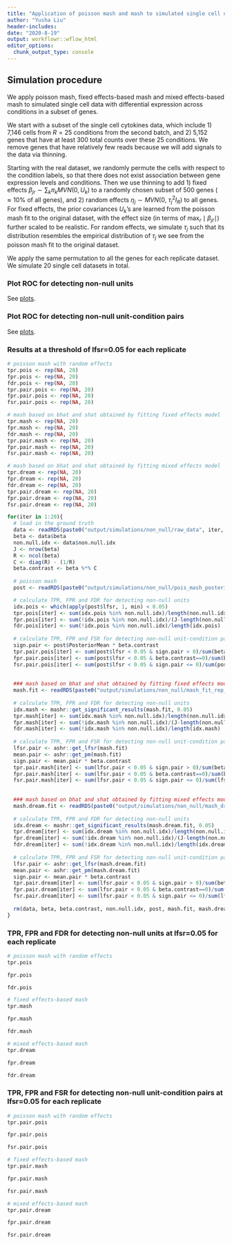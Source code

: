 ```yaml
---
title: "Application of poisson mash and mash to simulated single cell data with signal"
author: "Yusha Liu"
header-includes:
date: "2020-8-19"
output: workflowr::wflow_html
editor_options:
  chunk_output_type: console
---
```


## Simulation procedure
We apply poisson mash, fixed effects-based mash and mixed effects-based mash to simulated single cell data with differential expression across conditions in a subset of genes. 

We start with a subset of the single cell cytokines data, which include 1) 7,146 cells from $R=25$ conditions from the second batch, and 2) 5,152 genes that have at least 300 total counts over these 25 conditions. We remove genes that have relatively few reads because we will add signals to the data via thinning. 

Starting with the real dataset, we randomly permute the cells with respect to the condition labels, so that there does not exist association between gene expression levels and conditions. Then we use thinning to add 1) fixed effects $\beta_{jr} \sim \sum_k \pi_k MVN(0, U_k)$ to a randomly chosen subset of 500 genes ($\approx 10\%$ of all genes), and 2) random effects $\eta_j \sim MVN(0, \: \tau_j^2 I_R)$ to all genes. For fixed effects, the prior covariances $U_k$'s are learned from the poisson mash fit to the original dataset, with the effect size (in terms of $\max_r \mid \beta_{jr}\mid$) further scaled to be realistic. For random effects, we simulate $\tau_j$ such that its distribution resembles the empirical distribution of $\tau_j$ we see from the poisson mash fit to the original dataset.

We apply the same permutation to all the genes for each replicate dataset. We simulate 20 single cell datasets in total.


### Plot ROC for detecting non-null units
See [plots](https://github.com/YushaLiu/poisson_mash/blob/master/output/sim_non_null_units.pdf). \


### Plot ROC for detecting non-null unit-condition pairs
See [plots](https://github.com/YushaLiu/poisson_mash/blob/master/output/sim_non_null_pairs.pdf). \


### Results at a threshold of lfsr=0.05 for each replicate
```r
# poisson mash with random effects
tpr.pois <- rep(NA, 20)
fpr.pois <- rep(NA, 20)
fdr.pois <- rep(NA, 20)
tpr.pair.pois <- rep(NA, 20)
fpr.pair.pois <- rep(NA, 20)
fsr.pair.pois <- rep(NA, 20)

# mash based on bhat and shat obtained by fitting fixed effects model
tpr.mash <- rep(NA, 20)
fpr.mash <- rep(NA, 20)
fdr.mash <- rep(NA, 20)
tpr.pair.mash <- rep(NA, 20)
fpr.pair.mash <- rep(NA, 20)
fsr.pair.mash <- rep(NA, 20)

# mash based on bhat and shat obtained by fitting mixed effects model
tpr.dream <- rep(NA, 20)
fpr.dream <- rep(NA, 20)
fdr.dream <- rep(NA, 20)
tpr.pair.dream <- rep(NA, 20)
fpr.pair.dream <- rep(NA, 20)
fsr.pair.dream <- rep(NA, 20)

for(iter in 1:20){
  # load in the ground truth
  data <- readRDS(paste0("output/simulations/non_null/raw_data", iter, ".Rds"))
  beta <- data$beta
  non.null.idx <- data$non.null.idx
  J <- nrow(beta)
  R <- ncol(beta)
  C <- diag(R) - (1/R)
  beta.contrast <- beta %*% C
  
  # poisson mash
  post <- readRDS(paste0("output/simulations/non_null/pois_mash_posterior_rep_", iter, ".Rds"))

  # calculate TPR, FPR and FDR for detecting non-null units
  idx.pois <- which(apply(post$lfsr, 1, min) < 0.05)
  tpr.pois[iter] <- sum(idx.pois %in% non.null.idx)/length(non.null.idx)
  fpr.pois[iter] <- sum(!idx.pois %in% non.null.idx)/(J-length(non.null.idx))
  fdr.pois[iter] <- sum(!idx.pois %in% non.null.idx)/length(idx.pois)
    
  # calculate TPR, FPR and FSR for detecting non-null unit-condition pairs
  sign.pair <- post$PosteriorMean * beta.contrast
  tpr.pair.pois[iter] <- sum(post$lfsr < 0.05 & sign.pair > 0)/sum(beta.contrast!=0)
  fpr.pair.pois[iter] <- sum(post$lfsr < 0.05 & beta.contrast==0)/sum(beta.contrast==0)
  fsr.pair.pois[iter] <- sum(post$lfsr < 0.05 & sign.pair <= 0)/sum(post$lfsr < 0.05)
  
  
  ### mash based on bhat and shat obtained by fitting fixed effects model
  mash.fit <- readRDS(paste0("output/simulations/non_null/mash_fit_rep_", iter, ".Rds"))
  
  # calculate TPR, FPR and FDR for detecting non-null units
  idx.mash <- mashr::get_significant_results(mash.fit, 0.05)
  tpr.mash[iter] <- sum(idx.mash %in% non.null.idx)/length(non.null.idx)
  fpr.mash[iter] <- sum(!idx.mash %in% non.null.idx)/(J-length(non.null.idx))
  fdr.mash[iter] <- sum(!idx.mash %in% non.null.idx)/length(idx.mash)
    
  # calculate TPR, FPR and FSR for detecting non-null unit-condition pairs
  lfsr.pair <- ashr::get_lfsr(mash.fit)
  mean.pair <- ashr::get_pm(mash.fit)
  sign.pair <- mean.pair * beta.contrast
  tpr.pair.mash[iter] <- sum(lfsr.pair < 0.05 & sign.pair > 0)/sum(beta.contrast!=0)
  fpr.pair.mash[iter] <- sum(lfsr.pair < 0.05 & beta.contrast==0)/sum(beta.contrast==0)
  fsr.pair.mash[iter] <- sum(lfsr.pair < 0.05 & sign.pair <= 0)/sum(lfsr.pair < 0.05) 
  
  
  ### mash based on bhat and shat obtained by fitting mixed effects model
  mash.dream.fit <- readRDS(paste0("output/simulations/non_null/mash_dream_fit_rep_", iter, ".Rds"))
  
  # calculate TPR, FPR and FDR for detecting non-null units
  idx.dream <- mashr::get_significant_results(mash.dream.fit, 0.05)
  tpr.dream[iter] <- sum(idx.dream %in% non.null.idx)/length(non.null.idx)
  fpr.dream[iter] <- sum(!idx.dream %in% non.null.idx)/(J-length(non.null.idx))
  fdr.dream[iter] <- sum(!idx.dream %in% non.null.idx)/length(idx.dream)
    
  # calculate TPR, FPR and FSR for detecting non-null unit-condition pairs
  lfsr.pair <- ashr::get_lfsr(mash.dream.fit)
  mean.pair <- ashr::get_pm(mash.dream.fit)
  sign.pair <- mean.pair * beta.contrast
  tpr.pair.dream[iter] <- sum(lfsr.pair < 0.05 & sign.pair > 0)/sum(beta.contrast!=0)
  fpr.pair.dream[iter] <- sum(lfsr.pair < 0.05 & beta.contrast==0)/sum(beta.contrast==0)
  fsr.pair.dream[iter] <- sum(lfsr.pair < 0.05 & sign.pair <= 0)/sum(lfsr.pair < 0.05) 
  
  rm(data, beta, beta.contrast, non.null.idx, post, mash.fit, mash.dream.fit)
}

```


### TPR, FPR and FDR for detecting non-null units at lfsr=0.05 for each replicate
```r
# poisson mash with random effects
tpr.pois

fpr.pois

fdr.pois

# fixed effects-based mash
tpr.mash

fpr.mash

fdr.mash

# mixed effects-based mash
tpr.dream

fpr.dream

fdr.dream

```


### TPR, FPR and FSR for detecting non-null unit-condition pairs at lfsr=0.05 for each replicate
```r
# poisson mash with random effects
tpr.pair.pois

fpr.pair.pois

fsr.pair.pois

# fixed effects-based mash
tpr.pair.mash

fpr.pair.mash

fsr.pair.mash

# mixed effects-based mash
tpr.pair.dream

fpr.pair.dream

fsr.pair.dream

```